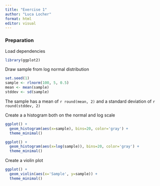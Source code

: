 ```yaml
---
title: "Exercise 1"
author: "Luca Locher"
format: html
editor: visual
---
```


### Preparation

Load dependencies

```r
library(ggplot2)
```

Draw sample from log normal distribution

```r
set.seed(1)
sample <- rlnorm(100, 5, 0.5)
mean <- mean(sample)
stddev <- sd(sample)
```

The sample has a mean of `r round(mean, 2)` and a standard deviation of `r round(stddev, 2)` 

Create a a histogram both on the normal and log scale

```r

ggplot() + 
  geom_histogram(aes(x=sample), bins=20, color='gray') +
  theme_minimal()

ggplot() + 
  geom_histogram(aes(x=log(sample)), bins=20, color='gray') +
  theme_minimal()
```

Create a violin plot

```r
ggplot() + 
  geom_violin(aes(x='Sample', y=sample)) +
  theme_minimal()
```
